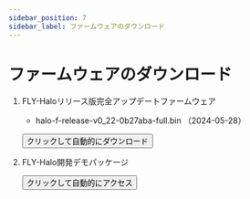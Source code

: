 ```yaml
---
sidebar_position: 7
sidebar_label: ファームウェアのダウンロード
---
```


# ファームウェアのダウンロード

1. FLY-Haloリリース版完全アップデートファームウェア

    * halo-f-release-v0_22-0b27aba-full.bin （2024-05-28） 


    <Button variant="contained" disableElevation component="a" rel="noopener" href="https://cdn.mellow.klipper.cn/firmware/halo-f-release-v0_22-0b27aba-full.bin">クリックして自動的にダウンロード</Button>

2. FLY-Halo開発デモパッケージ

    <Button variant="contained" disableElevation component="a" rel="noopener" href="https://github.com/Mellow-3D/FLY-Halo">クリックして自動的にアクセス</Button>
